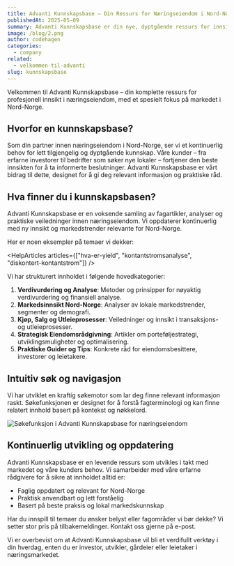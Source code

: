 ```yaml
---
title: Advanti Kunnskapsbase – Din Ressurs for Næringseiendom i Nord-Norge
publishedAt: 2025-05-09
summary: Advanti Kunnskapsbase er din nye, dyptgående ressurs for innsikt i næringseiendom, markedsanalyse og strategisk rådgivning, spesielt tilpasset Nord-Norge.
image: /blog/2.png
author: codehagen
categories:
  - company
related:
  - velkommen-til-advanti
slug: kunnskapsbase
---
```


Velkommen til Advanti Kunnskapsbase – din komplette ressurs for profesjonell innsikt i næringseiendom, med et spesielt fokus på markedet i Nord-Norge.

## Hvorfor en kunnskapsbase?

Som din partner innen næringseiendom i Nord-Norge, ser vi et kontinuerlig behov for lett tilgjengelig og dyptgående kunnskap. Våre kunder – fra erfarne investorer til bedrifter som søker nye lokaler – fortjener den beste innsikten for å ta informerte beslutninger. Advanti Kunnskapsbase er vårt bidrag til dette, designet for å gi deg relevant informasjon og praktiske råd.

## Hva finner du i kunnskapsbasen?

Advanti Kunnskapsbase er en voksende samling av fagartikler, analyser og praktiske veiledninger innen næringseiendom. Vi oppdaterer kontinuerlig med ny innsikt og markedstrender relevante for Nord-Norge.

Her er noen eksempler på temaer vi dekker:

<HelpArticles
  articles={["hva-er-yield", "kontantstromsanalyse", "diskontert-kontantstrom"]}
/>

Vi har strukturert innholdet i følgende hovedkategorier:

1.  **Verdivurdering og Analyse**: Metoder og prinsipper for nøyaktig verdivurdering og finansiell analyse.
2.  **Markedsinnsikt Nord-Norge**: Analyser av lokale markedstrender, segmenter og demografi.
3.  **Kjøp, Salg og Utleieprosesser**: Veiledninger og innsikt i transaksjons- og utleieprosesser.
4.  **Strategisk Eiendomsrådgivning**: Artikler om porteføljestrategi, utviklingsmuligheter og optimalisering.
5.  **Praktiske Guider og Tips**: Konkrete råd for eiendomsbesittere, investorer og leietakere.

## Intuitiv søk og navigasjon

Vi har utviklet en kraftig søkemotor som lar deg finne relevant informasjon raskt. Søkefunksjonen er designet for å forstå fagterminologi og kan finne relatert innhold basert på kontekst og nøkkelord.

<Image
  alt="Søkefunksjon i Advanti Kunnskapsbase for næringseiendom"
  src="https://imagedelivery.net/r-6-yk-gGPtjfbIST9-8uA/your-advanti-kb-search-image/public"
  width={1607}
  height={946}
/>

## Kontinuerlig utvikling og oppdatering

Advanti Kunnskapsbase er en levende ressurs som utvikles i takt med markedet og våre kunders behov. Vi samarbeider med våre erfarne rådgivere for å sikre at innholdet alltid er:

-   Faglig oppdatert og relevant for Nord-Norge
-   Praktisk anvendbart og lett forståelig
-   Basert på beste praksis og lokal markedskunnskap

Har du innspill til temaer du ønsker belyst eller fagområder vi bør dekke? Vi setter stor pris på tilbakemeldinger. Kontakt oss gjerne på e-post.

Vi er overbevist om at Advanti Kunnskapsbase vil bli et verdifullt verktøy i din hverdag, enten du er investor, utvikler, gårdeier eller leietaker i næringsmarkedet.